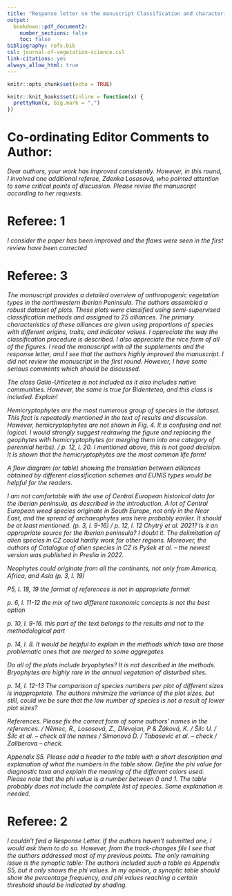 ```yaml
---
title: "Response letter on the manuscript Classification and characterization of anthropogenic plant communities at the ecoregion level (2nd revision)"
output: 
  bookdown::pdf_document2:
    number_sections: false
    toc: false
bibliography: refs.bib
csl: journal-of-vegetation-science.csl
link-citations: yes
always_allow_html: true
---
```


```r
knitr::opts_chunk$set(echo = TRUE)
```

```r
knitr::knit_hooks$set(inline = function(x) {
  prettyNum(x, big.mark = ",")
})
```

# Co-ordinating Editor Comments to Author:

*Dear authors, your work has improved consistently. However, in this round, I involved one additional referee, Zdenka Lososová, who pointed attention to some critical points of discussion. Please revise the manuscript according to her requests.*

\textcolor{teal}{Thank you for a new chance to improve our manuscript. We have implemented all the changes required by the new reviewer, as well as the change requested by reviewer 2 regarding the synoptic table.}

# Referee: 1

*I consider the paper has been improved and the flaws were seen in the first review have been corrected*

\textcolor{teal}{Thank you again for your contribution to improving our manuscript.}

# Referee: 3

*The manuscript provides a detailed overview of anthropogenic vegetation types in the northwestern Iberian Peninsula. The authors assembled a robust dataset of plots. These plots were classified using semi-supervised classification methods and assigned to 25 alliances. The primary characteristics of these alliances are given using proportions of species with different origins, traits, and indicator values. I appreciate the way the classification procedure is described. I also appreciate the nice form of all of the figures. I read the manuscript with all the supplements and the response letter, and I see that the authors highly improved the manuscript. I did not review the manuscript in the first round. However, I have some serious comments which should be discussed.*

\textcolor{teal}{Thank you for your kind words and your advice to improve the manuscript.}

*The class Galio-Urticetea is not included as it also includes native communities. However, the same is true for Bidentetea, and this class is included. Explain!*

\textcolor{teal}{The class Galio-Urticetea is included in the manuscript. However, we are following the vegetation classification by Mucina et al. (https://doi.org/10.1111/avsc.12257) which includes Galio-Urticetea within the class Epilobietea angustifolii. We have modified the text (page 7, line 11-12) to make this clear.}

*Hemicryptophytes are the most numerous group of species in the dataset. This fact is repeatedly mentioned in the text of results and discussion. However, hemicryptophytes are not shown in Fig. 4. It is confusing and not logical. I would strongly suggest redrawing the figure and replacing the geophytes with hemicryptophytes (or merging them into one category of perennial herbs). / p. 12, l. 20. I mentioned above, this is not good decision. It is shown that the hemicryptophytes are the most common life form!*

\textcolor{teal}{We have done as requested, and included hemicryptophytes in Figure 4. We have kept geophytes as a separate category in Figure 4 because they are an important part of the definition of the alliance Allion triquetri.}

*A flow diagram (or table) showing the translation between alliances obtained by different classification schemes and EUNIS types would be helpful for the readers.*

\textcolor{teal}{The translation between alliances and EUNIS types is provided in Appendix S3, we have revised the text (page 13, line 8) to make this clearer.}

*I am not comfortable with the use of Central European historical data for the Iberian peninsula, as described in the introduction. A lot of Central European weed species originate in South Europe, not only in the Near East, and the spread of archaeophytes was here probably earlier. It should be at least mentioned. (p. 3, l. 9-16) / p. 12, l. 12 Chytrý et al. 2021? Is it an appropriate source for the Iberian peninsula? I doubt it. The delimitation of alien species in CZ could hardly work for other regions. Moreover, the authors of Catalogue of alien species in CZ is Pyšek et al. – the newest version was published in Preslia in 2022.*

\textcolor{teal}{Applying the concept of archaeophyte in southern Europe is problematic. However, we wanted to consider this category, solely for the purpose of comparison with similar studies in other European regions. Unfortunately, historical vegetation data is not as available in the Iberian Atlantic territories as it is in other parts of Europe, and this is the reason why we used the catalogues for the Czech Republic and Britain. We must clarify that we did not take those catalogues at face value. We used them to create a starting list of archaeophyte candidates. Then, we revised this list using Flora iberica, to remove species that are considered native in the Mediterranean part of the Iberian Peninsula. We classified the remaining species as putative archaeophytes in the study region, and only for the purposes of comparison. We have revised the text (page 11 line 19 to page 12 line 5) to better explain this, and to further stress that the classification must be interpreted with care (page 12, line 5-10). We have also updated the reference for the Czech catalogue.}

*Neophytes could originate from all the continents, not only from America, Africa, and Asia (p. 3, l. 19)*

\textcolor{teal}{We have removed this sentence.}

*P5, l. 18, 19 the format of references is not in appropriate format*

\textcolor{teal}{We are using a reference manager with AVS's official style template. After some time trying, we have not been able to fix these specific references. We will fix them manually if the manuscript is accepted.}

*p. 6, l. 11-12 the mix of two different taxonomic concepts is not the best option*

\textcolor{teal}{We agree in principle, however, in this case the taxa revised with POWO were a few non-European introduced taxa, therefore, this has not affected in any way the classification and the results of the article.}

*p. 10, l. 9-16. this part of the text belongs to the results and not to the methodological part*

\textcolor{teal}{We have moved the text to results as requested (page 13 line 10-17).}

*p. 14, l. 8. It would be helpful to explain in the methods which taxa are those problematic ones that are merged to some aggregates.*

\textcolor{teal}{Thank you for spotting this. The vegetation dataset that we use in this manuscript is part of a wider vegetation dataset for the whole Iberian Atlantic region (including all vegetation types, not just synanthropic). When we cleaned and curated the whole dataset, we did create some taxa aggregates. However, we have checked the plots and the taxa included in this manuscript and, for this subset, each aggregate can only correspond to one plant species. Therefore, all mentions to "taxa aggregates" can be changed to "species". We have done so in the text.}

*Do all of the plots include bryophytes? It is not described in the methods. Bryophytes are highly rare in the annual vegetation of disturbed sites.*

\textcolor{teal}{The SIVIM database does not provide consistent information on whether bryophytes had been recorded or not, but it is very likely that they were not in many cases. We have revised the manuscript to include this information (page 16, line 3). Bryophytes are rare in most synanthropic vegetation types, but they were relatively frequent and abundant in the vegetation of mesic trampled sites, i.e. Saginion procumbentis with Bryum argenteum.}

*p. 14, l. 12-13 The comparison of species numbers per plot of different sizes is inappropriate. The authors minimize the variance of the plot sizes, but still, could we be sure that the low number of species is not a result of lower plot sizes?*

\textcolor{teal}{We have revised the calculation to use only those plots that had the same and most frequent size value (= 20 m2) and recalculated the numbers of species accordingly.}

*References. Please fix the correct form of some authors' names in the references. / Němec, R., Lososová, Z., Dřevojan, P & Žáková, K. / Šilc U. / Šilc et al. – check all the names / Simonová D. / Tabasevic et al. – check / Zaliberova – check.*

\textcolor{teal}{Thank you very much for revising the spelling of the names. We have corrected them.}

*Appendix S5. Please add a header to the table with a short description and explanation of what the numbers in the table show. Define the phi value for diagnostic taxa and explain the meaning of the different colors used. Please note that the phi value is a number between 0 and 1. The table probably does not include the complete list of species. Some explanation is needed.*

\textcolor{teal}{We have added a header explaining all the requested points.}

# Referee: 2

*I couldn't find a Response Letter. If the authors haven't submitted one, I would ask them to do so. However, from the track-changes file I see that the authors addressed most of my previous points. The only remaining issue is the synoptic table: The authors included such a table as Appendix S5, but it only shows the phi values. In my opinion, a synoptic table should show the percentage frequency, and phi values reaching a certain threshold should be indicated by shading.*

\textcolor{teal}{We are sorry that the reviewer couldn't access the response letter. We have revised the synoptic table following the reviewer's specifications.}